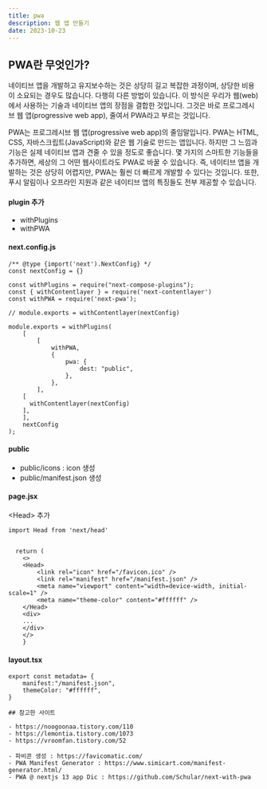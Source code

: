 ```yaml
---
title: pwa
description: 웹 앱 만들기
date: 2023-10-23
---
```

## PWA란 무엇인가?
네이티브 앱을 개발하고 유지보수하는 것은 상당히 길고 복잡한 과정이며, 상당한 비용이 소요되는 경우도 많습니다. 다행히 다른 방법이 있습니다. 이 방식은 우리가 웹(web)에서 사용하는 기술과 네이티브 앱의 장점을 결합한 것입니다. 그것은 바로 프로그레시브 웹 앱(progressive web app), 줄여서 PWA라고 부르는 것입니다.

PWA는 프로그레시브 웹 앱(progressive web app)의 줄임말입니다. PWA는 HTML, CSS, 자바스크립트(JavaScript)와 같은 웹 기술로 만드는 앱입니다. 하지만 그 느낌과 기능은 실제 네이티브 앱과 견줄 수 있을 정도로 좋습니다. 몇 가지의 스마트한 기능들을 추가하면, 세상의 그 어떤 웹사이트라도 PWA로 바꿀 수 있습니다. 즉, 네이티브 앱을 개발하는 것은 상당히 어렵지만, PWA는 훨씬 더 빠르게 개발할 수 있다는 것입니다. 또한, 푸시 알림이나 오프라인 지원과 같은 네이티브 앱의 특징들도 전부 제공할 수 있습니다.

#### plugin 추가
- withPlugins
- withPWA 

#### next.config.js
```
/** @type {import('next').NextConfig} */
const nextConfig = {}

const withPlugins = require("next-compose-plugins");
const { withContentlayer } = require('next-contentlayer')
const withPWA = require('next-pwa');

// module.exports = withContentlayer(nextConfig)

module.exports = withPlugins(
	[
		[
			withPWA,
			{
				pwa: {
					dest: "public",
				},
			},
		],
    [
      withContentlayer(nextConfig)
    ],
	],
	nextConfig
);
```
#### public
- public/icons : icon 생성
- public/manifest.json 생성

#### page.jsx
\<Head> 추가  
```
import Head from 'next/head'


  return (
    <>
    <Head>
        <link rel="icon" href="/favicon.ico" />
        <link rel="manifest" href="/manifest.json" />
        <meta name="viewport" content="width=device-width, initial-scale=1" />
        <meta name="theme-color" content="#ffffff" />
    </Head>
    <div>
    ...
    </div>
    </>
    }
```
#### layout.tsx
```
export const metadata= {
    manifest:"/manifest.json",
    themeColor: "#ffffff",
}

## 참고한 사이트

- https://noogoonaa.tistory.com/110
- https://lemontia.tistory.com/1073
- https://vroomfan.tistory.com/52

- 파비콘 생성 : https://favicomatic.com/ 
- PWA Manifest Generator : https://www.simicart.com/manifest-generator.html/
- PWA @ nextjs 13 app Dic : https://github.com/Schular/next-with-pwa



```